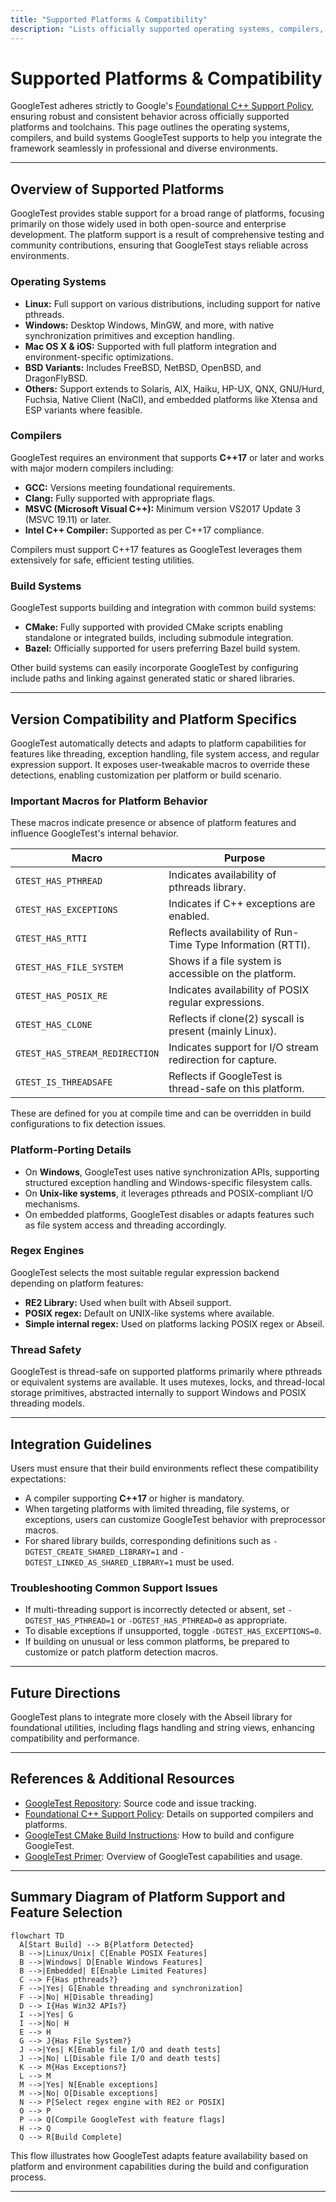 ```yaml
---
title: "Supported Platforms & Compatibility"
description: "Lists officially supported operating systems, compilers, and build systems per Google’s foundational C++ support policies. Sets expectations for integration in professional workflows. Mentions any planned changes, such as upcoming dependencies (e.g., Abseil)."
---
```


# Supported Platforms & Compatibility

GoogleTest adheres strictly to Google's [Foundational C++ Support Policy](https://opensource.google/documentation/policies/cplusplus-support), ensuring robust and consistent behavior across officially supported platforms and toolchains. This page outlines the operating systems, compilers, and build systems GoogleTest supports to help you integrate the framework seamlessly in professional and diverse environments.

---

## Overview of Supported Platforms

GoogleTest provides stable support for a broad range of platforms, focusing primarily on those widely used in both open-source and enterprise development. The platform support is a result of comprehensive testing and community contributions, ensuring that GoogleTest stays reliable across environments.

### Operating Systems

- **Linux:** Full support on various distributions, including support for native pthreads.
- **Windows:** Desktop Windows, MinGW, and more, with native synchronization primitives and exception handling.
- **Mac OS X & iOS:** Supported with full platform integration and environment-specific optimizations.
- **BSD Variants:** Includes FreeBSD, NetBSD, OpenBSD, and DragonFlyBSD.
- **Others:** Support extends to Solaris, AIX, Haiku, HP-UX, QNX, GNU/Hurd, Fuchsia, Native Client (NaCl), and embedded platforms like Xtensa and ESP variants where feasible.

### Compilers

GoogleTest requires an environment that supports **C++17** or later and works with major modern compilers including:

- **GCC:** Versions meeting foundational requirements.
- **Clang:** Fully supported with appropriate flags.
- **MSVC (Microsoft Visual C++):** Minimum version VS2017 Update 3 (MSVC 19.11) or later.
- **Intel C++ Compiler:** Supported as per C++17 compliance.

Compilers must support C++17 features as GoogleTest leverages them extensively for safe, efficient testing utilities.

### Build Systems

GoogleTest supports building and integration with common build systems:

- **CMake:** Fully supported with provided CMake scripts enabling standalone or integrated builds, including submodule integration.
- **Bazel:** Officially supported for users preferring Bazel build system.

Other build systems can easily incorporate GoogleTest by configuring include paths and linking against generated static or shared libraries.

---

## Version Compatibility and Platform Specifics

GoogleTest automatically detects and adapts to platform capabilities for features like threading, exception handling, file system access, and regular expression support. It exposes user-tweakable macros to override these detections, enabling customization per platform or build scenario.

### Important Macros for Platform Behavior

These macros indicate presence or absence of platform features and influence GoogleTest's internal behavior.

| Macro                      | Purpose                                                            |
|----------------------------|-------------------------------------------------------------------|
| `GTEST_HAS_PTHREAD`         | Indicates availability of pthreads library.                       |
| `GTEST_HAS_EXCEPTIONS`      | Indicates if C++ exceptions are enabled.                          |
| `GTEST_HAS_RTTI`            | Reflects availability of Run-Time Type Information (RTTI).       |
| `GTEST_HAS_FILE_SYSTEM`     | Shows if a file system is accessible on the platform.             |
| `GTEST_HAS_POSIX_RE`        | Indicates availability of POSIX regular expressions.             |
| `GTEST_HAS_CLONE`           | Reflects if clone(2) syscall is present (mainly Linux).           |
| `GTEST_HAS_STREAM_REDIRECTION` | Indicates support for I/O stream redirection for capture.      |
| `GTEST_IS_THREADSAFE`       | Reflects if GoogleTest is thread-safe on this platform.           |

These are defined for you at compile time and can be overridden in build configurations to fix detection issues.

### Platform-Porting Details

- On **Windows**, GoogleTest uses native synchronization APIs, supporting structured exception handling and Windows-specific filesystem calls.
- On **Unix-like systems**, it leverages pthreads and POSIX-compliant I/O mechanisms.
- On embedded platforms, GoogleTest disables or adapts features such as file system access and threading accordingly.

### Regex Engines

GoogleTest selects the most suitable regular expression backend depending on platform features:

- **RE2 Library:** Used when built with Abseil support.
- **POSIX regex:** Default on UNIX-like systems where available.
- **Simple internal regex:** Used on platforms lacking POSIX regex or Abseil.

### Thread Safety

GoogleTest is thread-safe on supported platforms primarily where pthreads or equivalent systems are available. It uses mutexes, locks, and thread-local storage primitives, abstracted internally to support Windows and POSIX threading models.

---

## Integration Guidelines

Users must ensure that their build environments reflect these compatibility expectations:

- A compiler supporting **C++17** or higher is mandatory.
- When targeting platforms with limited threading, file systems, or exceptions, users can customize GoogleTest behavior with preprocessor macros.
- For shared library builds, corresponding definitions such as `-DGTEST_CREATE_SHARED_LIBRARY=1` and `-DGTEST_LINKED_AS_SHARED_LIBRARY=1` must be used.

### Troubleshooting Common Support Issues

- If multi-threading support is incorrectly detected or absent, set `-DGTEST_HAS_PTHREAD=1` or `-DGTEST_HAS_PTHREAD=0` as appropriate.
- To disable exceptions if unsupported, toggle `-DGTEST_HAS_EXCEPTIONS=0`.
- If building on unusual or less common platforms, be prepared to customize or patch platform detection macros.

---

## Future Directions

GoogleTest plans to integrate more closely with the Abseil library for foundational utilities, including flags handling and string views, enhancing compatibility and performance.

---

## References & Additional Resources

- [GoogleTest Repository](https://github.com/google/googletest): Source code and issue tracking.
- [Foundational C++ Support Policy](https://opensource.google/documentation/policies/cplusplus-support): Details on supported compilers and platforms.
- [GoogleTest CMake Build Instructions](../getting-started/installation-config/installing-cmake.md): How to build and configure GoogleTest.
- [GoogleTest Primer](../docs/primer.md): Overview of GoogleTest capabilities and usage.

---

## Summary Diagram of Platform Support and Feature Selection

```mermaid
flowchart TD
  A[Start Build] --> B{Platform Detected}
  B -->|Linux/Unix| C[Enable POSIX Features]
  B -->|Windows| D[Enable Windows Features]
  B -->|Embedded| E[Enable Limited Features]
  C --> F{Has pthreads?}
  F -->|Yes| G[Enable threading and synchronization]
  F -->|No| H[Disable threading]
  D --> I{Has Win32 APIs?}
  I -->|Yes| G
  I -->|No| H
  E --> H
  G --> J{Has File System?}
  J -->|Yes| K[Enable file I/O and death tests]
  J -->|No| L[Disable file I/O and death tests]
  K --> M{Has Exceptions?}
  L --> M
  M -->|Yes| N[Enable exceptions]
  M -->|No| O[Disable exceptions]
  N --> P[Select regex engine with RE2 or POSIX]
  O --> P
  P --> Q[Compile GoogleTest with feature flags]
  H --> Q
  Q --> R[Build Complete]
```

This flow illustrates how GoogleTest adapts feature availability based on platform and environment capabilities during the build and configuration process.

---